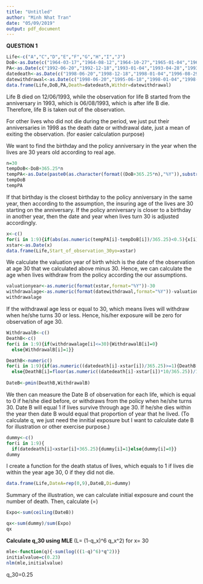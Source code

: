 ```yaml
---
title: "Untitled"
author: "Minh Nhat Tran"
date: "05/09/2019"
output: pdf_document
---
```


**QUESTION 1**

```r
Life<-c("A","C","D","E","F","G","H","I","J")
DoB<-as.Date(c("1964-03-17","1964-08-12","1964-10-27","1965-01-04","1965-04-18","1965-05-20","1965-07-04","1965-09-16","1965-12-11"))
PA<-as.Date(c("1992-06-20","1992-12-18","1993-01-04","1993-04-28","1993-06-16","1993-10-29","1994-02-16","1994-08-22","1995-03-06"))
datedeath<-as.Date(c("1998-06-20","1998-12-18","1998-01-04","1996-08-29","1998-06-16","1996-04-21","1998-02-16","1998-08-22","1997-02-17"))
datewithdrawal<-as.Date(c("1998-06-20","1995-06-18","1998-01-04","1998-04-28","1995-12-12","1998-10-29","1998-02-16","1997-02-22","1998-03-06"))
data.frame(Life,DoB,PA,Death=datedeath,Withdr=datewithdrawal)
```
  Life B died on 12/06/1993, while the observation for life B started from the anniversary in 1993, which is 06/08/1993, which is after life B die. Therefore, life B is taken out of the observation. 
  
  For other lives who did not die during the period, we just put their anniversaries in 1998 as the death date or withdrawal date, just a mean of exiting the observation. (for easier calculation purpose)


  We want to find the birthday and the policy anniversary in the year when the lives are 30 years old according to real age. 
```r
n=30
tempDoB<-DoB+365.25*n
tempPA<-as.Date(paste0(as.character(format((DoB+365.25*n),"%Y")),substring(PA,5,10)))
tempDoB
tempPA
```
  If that birthday is the closest birthday to the policy anniversary in the same year, then according to the assumption, the insuring age of the lives are 30 starting on the anniversary. If the policy anniversary is closer to a birthday in another year, then the date and year when lives turn 30 is adjusted accordingly. 

```r
x<-c()
for(i in 1:9){if(abs(as.numeric(tempPA[i]-tempDoB[i])/365.25)<0.5){x[i]=as.character(tempPA[i])}else{x[i]=(paste0(as.character(format((DoB[i]+365.25*31),"%Y")),substring(PA[i],5,10)))}}
xstar<-as.Date(x)
data.frame(Life,Start_of_observation_30yo=xstar)
```
We calculate the valuation year of birth which is the date of the observation at age 30 that we calculated above minus 30. Hence, we can calculate the age when lives withdraw from the policy according the our assumptions.

```r
valuationyear<-as.numeric(format(xstar,format="%Y"))-30
withdrawalage<-as.numeric(format(datewithdrawal,format="%Y"))-valuationyear
withdrawalage
```
If the withdrawal age less or equal to 30, which means lives will withdraw when he/she turns 30 or less. Hence, his/her exposure will be zero for observation of age 30. 
```r
WithdrawalB<-c()
DeathB<-c()
for(i in 1:9){if(withdrawalage[i]<=30){WithdrawalB[i]=0}
  else{WithdrawalB[i]=1}}

DeathB<-numeric()
for(i in 1:9){if(as.numeric((datedeath[i]-xstar[i])/365.25)>=1){DeathB[i]=1}
  else{DeathB[i]=floor(as.numeric((datedeath[i]-xstar[i])*10/365.25))/10}}
 
DateB<-pmin(DeathB,WithdrawalB)
```
We then can measure the Date B of observation for each life, which is equal to 0 if he/she died before, or withdraws from the policy when he/she turns 30. 
  Date B will equal 1 if lives survive through age 30. If he/she dies within the year then date B would equal that proportion of year that he lived. 
  (To calculate q, we just need the innitial exposure but I want to calculate date B for illustration or other exercise purpose.)

```r
dummy<-c()
for(i in 1:9){
  if(datedeath[i]<xstar[i]+365.25){dummy[i]=1}else{dummy[i]=0}}
dummy
```
I create a function for the death status of lives, which equals to 1 if lives die within the year age 30, 0 if they did not die.
```r
data.frame(Life,DateA=rep(0,9),DateB,Di=dummy)
```
Summary of the illustration, we can calculate initial exposure and count the number of death.
Then, calculate \(\hat{q_x}=\frac{d_x}{E_x}\)

```r
Expo<-sum(ceiling(DateB))

qx<-sum(dummy)/sum(Expo)
qx
```

**Calculate q_30 using MLE**
\(L= (1-q_x)^6 q_x^2\) for x= 30
```r
mle<-function(q){-sum(log(((1-q)^6)*q^2))}
initialvalue=c(0.23)
nlm(mle,initialvalue)

```

q_30=0.25
